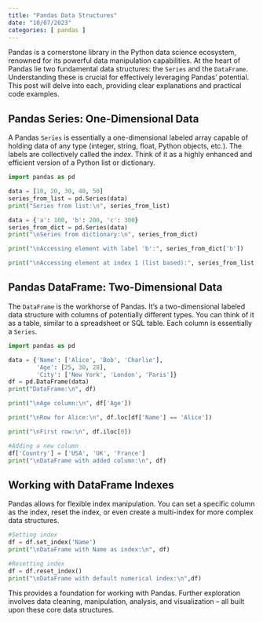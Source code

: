 ```yaml
---
title: "Pandas Data Structures"
date: "10/07/2023"
categories: [ pandas ]
---
```



Pandas is a cornerstone library in the Python data science ecosystem, renowned for its powerful data manipulation capabilities.  At the heart of Pandas lie two fundamental data structures: the `Series` and the `DataFrame`. Understanding these is crucial for effectively leveraging Pandas' potential.  This post will delve into each, providing clear explanations and practical code examples.


## Pandas Series: One-Dimensional Data

A Pandas `Series` is essentially a one-dimensional labeled array capable of holding data of any type (integer, string, float, Python objects, etc.).  The labels are collectively called the *index*.  Think of it as a highly enhanced and efficient version of a Python list or dictionary.

```python
import pandas as pd

data = [10, 20, 30, 40, 50]
series_from_list = pd.Series(data)
print("Series from list:\n", series_from_list)

data = {'a': 100, 'b': 200, 'c': 300}
series_from_dict = pd.Series(data)
print("\nSeries from dictionary:\n", series_from_dict)

print("\nAccessing element with label 'b':", series_from_dict['b'])

print("\nAccessing element at index 1 (list based):", series_from_list[1])
```


## Pandas DataFrame: Two-Dimensional Data

The `DataFrame` is the workhorse of Pandas. It's a two-dimensional labeled data structure with columns of potentially different types. You can think of it as a table, similar to a spreadsheet or SQL table.  Each column is essentially a `Series`.

```python
import pandas as pd

data = {'Name': ['Alice', 'Bob', 'Charlie'],
        'Age': [25, 30, 28],
        'City': ['New York', 'London', 'Paris']}
df = pd.DataFrame(data)
print("DataFrame:\n", df)

print("\nAge column:\n", df['Age'])

print("\nRow for Alice:\n", df.loc[df['Name'] == 'Alice'])

print("\nFirst row:\n", df.iloc[0])

#Adding a new column
df['Country'] = ['USA', 'UK', 'France']
print("\nDataFrame with added column:\n", df)
```

##  Working with DataFrame Indexes

Pandas allows for flexible index manipulation.  You can set a specific column as the index, reset the index, or even create a multi-index for more complex data structures.

```python
#Setting index
df = df.set_index('Name')
print("\nDataFrame with Name as index:\n", df)

#Resetting index
df = df.reset_index()
print("\nDataFrame with default numerical index:\n",df)

```

This provides a foundation for working with Pandas.  Further exploration involves data cleaning, manipulation, analysis, and visualization – all built upon these core data structures.

